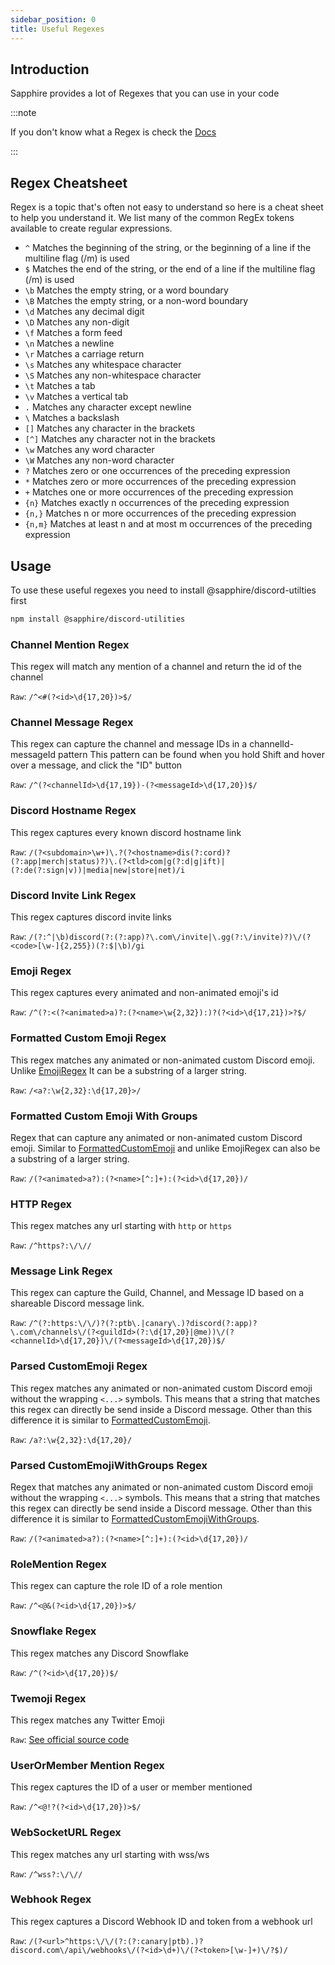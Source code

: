 ```yaml
---
sidebar_position: 0
title: Useful Regexes
---
```


## Introduction

Sapphire provides a lot of Regexes that you can use in your code

:::note

If you don't know what a Regex is check the
[Docs](https://developer.mozilla.org/en-US/docs/Web/JavaScript/Guide/Regular_Expressions)

:::

## Regex Cheatsheet

Regex is a topic that's often not easy to understand so here is a cheat sheet to help you understand it. We list many of
the common RegEx tokens available to create regular expressions.

- `^` Matches the beginning of the string, or the beginning of a line if the multiline flag (/m) is used
- `$` Matches the end of the string, or the end of a line if the multiline flag (/m) is used
- `\b` Matches the empty string, or a word boundary
- `\B` Matches the empty string, or a non-word boundary
- `\d` Matches any decimal digit
- `\D` Matches any non-digit
- `\f` Matches a form feed
- `\n` Matches a newline
- `\r` Matches a carriage return
- `\s` Matches any whitespace character
- `\S` Matches any non-whitespace character
- `\t` Matches a tab
- `\v` Matches a vertical tab
- `.` Matches any character except newline
- `\` Matches a backslash
- `[]` Matches any character in the brackets
- `[^]` Matches any character not in the brackets
- `\w` Matches any word character
- `\W` Matches any non-word character
- `?` Matches zero or one occurrences of the preceding expression
- `*` Matches zero or more occurrences of the preceding expression
- `+` Matches one or more occurrences of the preceding expression
- `{n}` Matches exactly n occurrences of the preceding expression
- `{n,}` Matches n or more occurrences of the preceding expression
- `{n,m}` Matches at least n and at most m occurrences of the preceding expression

## Usage

To use these useful regexes you need to install @sapphire/discord-utilties first

```bash npm2yarn2pnpm
npm install @sapphire/discord-utilities
```

### Channel Mention Regex

This regex will match any mention of a channel and return the id of the channel

`Raw`: `/^<#(?<id>\d{17,20})>$/`

### Channel Message Regex

This regex can capture the channel and message IDs in a channelId-messageId pattern This pattern can be found when you
hold Shift and hover over a message, and click the "ID" button

`Raw`: `/^(?<channelId>\d{17,19})-(?<messageId>\d{17,20})$/`

### Discord Hostname Regex

This regex captures every known discord hostname link

`Raw`:
`/(?<subdomain>\w+)\.?(?<hostname>dis(?:cord)?(?:app|merch|status)?)\.(?<tld>com|g(?:d|g|ift)|(?:de(?:sign|v))|media|new|store|net)/i`

### Discord Invite Link Regex

This regex captures discord invite links

`Raw`: `/(?:^|\b)discord(?:(?:app)?\.com\/invite|\.gg(?:\/invite)?)\/(?<code>[\w-]{2,255})(?:$|\b)/gi`

### Emoji Regex

This regex captures every animated and non-animated emoji's id

`Raw`: `/^(?:<(?<animated>a)?:(?<name>\w{2,32}):)?(?<id>\d{17,21})>?$/`

### Formatted Custom Emoji Regex

This regex matches any animated or non-animated custom Discord emoji. Unlike [EmojiRegex](#emoji-regex) It can be a
substring of a larger string.

`Raw`: `/<a?:\w{2,32}:\d{17,20}>/`

### Formatted Custom Emoji With Groups

Regex that can capture any animated or non-animated custom Discord emoji. Similar to
[FormattedCustomEmoji](#formatted-custom-emoji-regex) and unlike EmojiRegex can also be a substring of a larger string.

`Raw`: `/(?<animated>a?):(?<name>[^:]+):(?<id>\d{17,20})/`

### HTTP Regex

This regex matches any url starting with `http` or `https`

`Raw`: `/^https?:\/\//`

### Message Link Regex

This regex can capture the Guild, Channel, and Message ID based on a shareable Discord message link.

`Raw`:
`/^(?:https:\/\/)?(?:ptb\.|canary\.)?discord(?:app)?\.com\/channels\/(?<guildId>(?:\d{17,20}|@me))\/(?<channelId>\d{17,20})\/(?<messageId>\d{17,20})$/`

### Parsed CustomEmoji Regex

This regex matches any animated or non-animated custom Discord emoji without the wrapping `<...>` symbols. This means
that a string that matches this regex can directly be send inside a Discord message. Other than this difference it is
similar to [FormattedCustomEmoji](#formatted-custom-emoji-regex).

`Raw`: `/a?:\w{2,32}:\d{17,20}/`

### Parsed CustomEmojiWithGroups Regex

Regex that matches any animated or non-animated custom Discord emoji without the wrapping `<...>` symbols. This means
that a string that matches this regex can directly be send inside a Discord message. Other than this difference it is
similar to [FormattedCustomEmojiWithGroups](#formatted-custom-emoji-with-groups).

`Raw`: `/(?<animated>a?):(?<name>[^:]+):(?<id>\d{17,20})/`

### RoleMention Regex

This regex can capture the role ID of a role mention

`Raw`: `/^<@&(?<id>\d{17,20})>$/`

### Snowflake Regex

This regex matches any Discord Snowflake

`Raw`: `/^(?<id>\d{17,20})$/`

### Twemoji Regex

This regex matches any Twitter Emoji

`Raw`: [See official source code](https://github.com/twitter/twemoji-parser/blob/master/src/lib/regex.js)

### UserOrMember Mention Regex

This regex captures the ID of a user or member mentioned

`Raw`: `/^<@!?(?<id>\d{17,20})>$/`

### WebSocketURL Regex

This regex matches any url starting with wss/ws

`Raw`: `/^wss?:\/\//`

### Webhook Regex

This regex captures a Discord Webhook ID and token from a webhook url

`Raw`: `/(?<url>^https:\/\/(?:(?:canary|ptb).)?discord.com\/api\/webhooks\/(?<id>\d+)\/(?<token>[\w-]+)\/?$)/`
